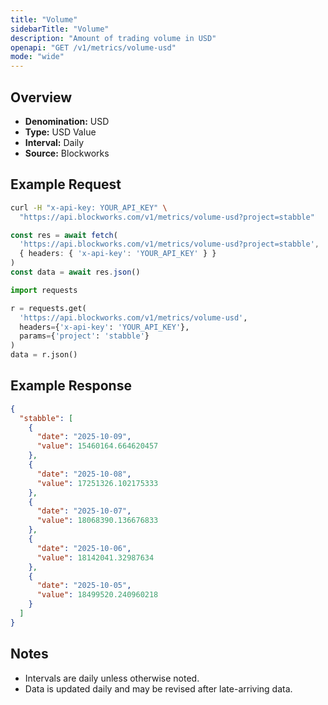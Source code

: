 ```yaml
---
title: "Volume"
sidebarTitle: "Volume"
description: "Amount of trading volume in USD"
openapi: "GET /v1/metrics/volume-usd"
mode: "wide"
---
```


## Overview

- **Denomination:** USD
- **Type:** USD Value
- **Interval:** Daily
- **Source:** Blockworks

## Example Request

<CodeGroup>

```bash cURL
curl -H "x-api-key: YOUR_API_KEY" \
  "https://api.blockworks.com/v1/metrics/volume-usd?project=stabble"
```

```typescript TypeScript
const res = await fetch(
  'https://api.blockworks.com/v1/metrics/volume-usd?project=stabble',
  { headers: { 'x-api-key': 'YOUR_API_KEY' } }
)
const data = await res.json()
```

```python Python
import requests

r = requests.get(
  'https://api.blockworks.com/v1/metrics/volume-usd',
  headers={'x-api-key': 'YOUR_API_KEY'},
  params={'project': 'stabble'}
)
data = r.json()
```

</CodeGroup>

## Example Response

```json
{
  "stabble": [
    {
      "date": "2025-10-09",
      "value": 15460164.664620457
    },
    {
      "date": "2025-10-08",
      "value": 17251326.102175333
    },
    {
      "date": "2025-10-07",
      "value": 18068390.136676833
    },
    {
      "date": "2025-10-06",
      "value": 18142041.32987634
    },
    {
      "date": "2025-10-05",
      "value": 18499520.240960218
    }
  ]
}
```

## Notes
- Intervals are daily unless otherwise noted.
- Data is updated daily and may be revised after late-arriving data.